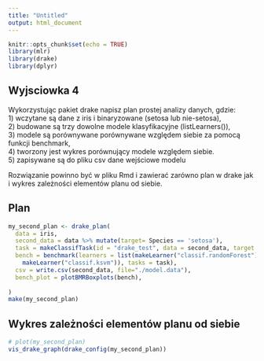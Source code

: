 ```yaml
---
title: "Untitled"
output: html_document
---
```


```r
knitr::opts_chunk$set(echo = TRUE)
library(mlr)
library(drake)
library(dplyr)
```

## Wyjsciowka 4

Wykorzystując pakiet drake napisz plan prostej analizy danych, gdzie:  
1) wczytane są dane z iris i binaryzowane (setosa lub nie-setosa),  
2) budowane są trzy dowolne modele klasyfikacyjne (listLearners()),  
3) modele są porównywane porównywane względem siebie za pomocą funkcji benchmark,  
4) tworzony jest wykres porównujący modele względem siebie.  
5) zapisywane są do pliku csv dane wejściowe modelu  

Rozwiązanie powinno być w pliku Rmd i zawierać zarówno plan w drake jak i wykres zależności elementów planu od siebie. 

## Plan

```r
my_second_plan <- drake_plan(
  data = iris,
  second_data = data %>% mutate(target= Species == 'setosa'),
  task = makeClassifTask(id = "drake_test", data = second_data, target = "target"),
  bench = benchmark(learners = list(makeLearner("classif.randomForest"), makeLearner("classif.nnet"), 
    makeLearner("classif.ksvm")), tasks = task),
  csv = write.csv(second_data, file="./model.data"),
  bench_plot = plotBMRBoxplots(bench),
  
)
make(my_second_plan)
```

## Wykres zależności elementów planu od siebie

```r
# plot(my_second_plan)
vis_drake_graph(drake_config(my_second_plan))
```